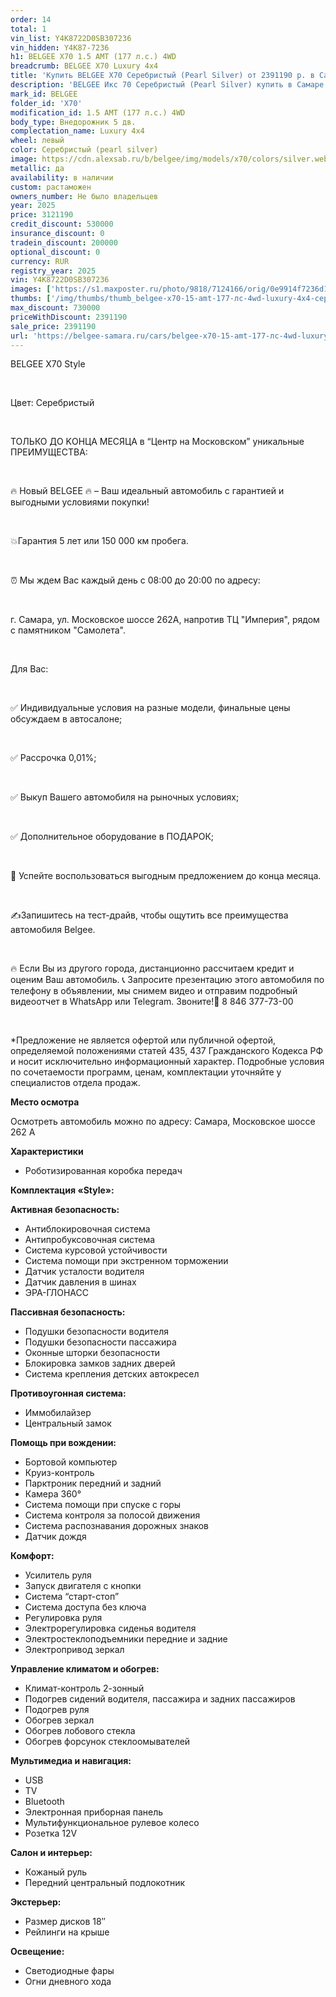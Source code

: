 ```yaml
---
order: 14
total: 1
vin_list: Y4K8722D0SB307236
vin_hidden: Y4K87-7236
h1: BELGEE X70 1.5 AMT (177 л.с.) 4WD
breadcrumb: BELGEE X70 Luxury 4х4
title: 'Купить BELGEE X70 Серебристый (Pearl Silver) от 2391190 р. в Самаре. Цены и комплектации на новые авто в автосалоне официального дилера BELGEE'
description: 'BELGEE Икс 70 Серебристый (Pearl Silver) купить в Самаре. Кредит от 0,01%, авторассрочка, скидки на все автомобили от розничной цены. Гарантия 3 года или 100 000 км. Звонить по тел.: +7 (846) 377-73-00'
mark_id: BELGEE
folder_id: 'X70'
modification_id: 1.5 AMT (177 л.с.) 4WD
body_type: Внедорожник 5 дв.
complectation_name: Luxury 4х4
wheel: левый
color: Серебристый (pearl silver)
image: https://cdn.alexsab.ru/b/belgee/img/models/x70/colors/silver.webp
metallic: да
availability: в наличии
custom: растаможен
owners_number: Не было владельцев
year: 2025
price: 3121190
credit_discount: 530000
insurance_discount: 0
tradein_discount: 200000
optional_discount: 0
currency: RUR
registry_year: 2025
vin: Y4K8722D0SB307236
images: ['https://s1.maxposter.ru/photo/9818/7124166/orig/0e9914f7236d1370dedb104a353882c9.jpg?sid=14', 'https://s1.maxposter.ru/photo/9818/7124166/orig/ae3b894954dfa7d3e166c312e36ec732.jpg?sid=14', 'https://s1.maxposter.ru/photo/9818/7124166/orig/9f6f6568f94c73fa59ed3f10de6a6607.jpg?sid=14', 'https://s1.maxposter.ru/photo/9818/7124166/orig/23350085c148cc517e09d1d1e1ea2a4b.jpg?sid=14', 'https://s1.maxposter.ru/photo/9818/7124166/orig/b14dc170775419fe1e0fc6217fbaa9ca.jpg?sid=14', 'https://s1.maxposter.ru/photo/9818/7124166/orig/0f86fd75617e512d98fd9ae1ed3f6494.jpg?sid=14', 'https://s1.maxposter.ru/photo/9818/7124166/orig/8c6ad9801b70bcb5be209825478cd482.jpg?sid=14', 'https://s1.maxposter.ru/photo/9818/7124166/orig/f666e565742cfe02b2a28b128c78b34f.jpg?sid=14', 'https://s1.maxposter.ru/photo/9818/7124166/orig/3d7e021a5a3c703546f080ac7f498bc8.jpg?sid=14', 'https://s1.maxposter.ru/photo/9818/7124166/orig/9aba94fceb10a87c0c203f31ee3ad6d2.jpg?sid=14', 'https://s1.maxposter.ru/photo/9818/7124166/orig/a2564cb51c31ca7493a953e93236b197.jpg?sid=14', 'https://s1.maxposter.ru/photo/9818/7124166/orig/e5651c1eba471e9a4d9c5c9a9832984d.jpg?sid=14', 'https://s1.maxposter.ru/photo/9818/7124166/orig/af013dfd6581b9659fe2e346f90818f5.jpg?sid=14', 'https://s1.maxposter.ru/photo/9818/7124166/orig/b38c815792de3135e26b8446a215f9ea.jpg?sid=14', 'https://s1.maxposter.ru/photo/9818/7124166/orig/c6011b87764c5767873b80b1ddf1a093.jpg?sid=14', 'https://s1.maxposter.ru/photo/9818/7124166/orig/03adedeb415a15b7fbd5c6cd18eaf1cf.jpg?sid=14', 'https://s1.maxposter.ru/photo/9818/7124166/orig/3b1eaa8762524c7ed2ade1b7a70976c2.jpg?sid=14', 'https://s1.maxposter.ru/photo/9818/7124166/orig/37ff295cdbbea956d6b6c5ed400efd5b.jpg?sid=14', 'https://s1.maxposter.ru/photo/9818/7124166/orig/0f594721e66e09c208df9b86b59ab917.jpg?sid=14', 'https://s1.maxposter.ru/photo/9818/7124166/orig/a711df023d4f41fede58caecdb14cb8e.jpg?sid=14', 'https://s1.maxposter.ru/photo/9818/7124166/orig/a4f03bd41fa030f41234123bfb00f9d8.jpg?sid=14', 'https://s1.maxposter.ru/photo/9818/7124166/orig/8549c9597d79c3966386963ce3209396.jpg?sid=14', 'https://s1.maxposter.ru/photo/9818/7124166/orig/ba24280b9124e80809f84d0fe081f37a.jpg?sid=14', 'https://s1.maxposter.ru/photo/9818/7124166/orig/535f901e55e0c32026ccba78f64c0561.jpg?sid=14', 'https://s1.maxposter.ru/photo/9818/7124166/orig/ea72374ad1c5358616a7c972ecc7e3f9.jpg?sid=14', 'https://s1.maxposter.ru/photo/9818/7124166/orig/d79d3b85c99a54439f6636e6f4793675.jpg?sid=14', 'https://s1.maxposter.ru/photo/9818/7124166/orig/c0fa33f6921c6a65b84218cfe16f03bc.jpg?sid=14', 'https://s1.maxposter.ru/photo/9818/7124166/orig/67ac608869cd9248a5569e8a4aa6d45d.jpg?sid=14', 'https://s1.maxposter.ru/photo/9818/7124166/orig/3d282aed35502d25ddb0b2a0db01ac9c.jpg?sid=14', 'https://s1.maxposter.ru/photo/9818/7124166/orig/65b3613eec08b9cbd0d44962027adc77.jpg?sid=14', 'https://s1.maxposter.ru/photo/9818/7124166/orig/ffae641789f5ea89cf2210f99298c36a.jpg?sid=14', 'https://s1.maxposter.ru/photo/9818/7124166/orig/81055315cd0f042c9215359eb8349669.jpg?sid=14', 'https://s1.maxposter.ru/photo/9818/7124166/orig/b26b708adf8e63ac6d1481ef6087b8af.jpg?sid=14', 'https://s1.maxposter.ru/photo/9818/7124166/orig/a1c6d4210638307ae081a4b5eb569693.jpg?sid=14', 'https://s1.maxposter.ru/photo/9818/7124166/orig/1780b117f67b06a72cb77401c5204b44.jpg?sid=14', 'https://s1.maxposter.ru/photo/9818/7124166/orig/01d591b9803bd20d6b651eda432f12cf.jpg?sid=14', 'https://s1.maxposter.ru/photo/9818/7124166/orig/16703d7be45e008ca3ec3f8ea079be69.jpg?sid=14', 'https://s1.maxposter.ru/photo/9818/7124166/orig/54a81f0e02200e1861b94258a288d6c7.jpg?sid=14']
thumbs: ['/img/thumbs/thumb_belgee-x70-15-amt-177-лс-4wd-luxury-4х4-серебристый-pearl-silver-2025_882c9_0.webp', '/img/thumbs/thumb_belgee-x70-15-amt-177-лс-4wd-luxury-4х4-серебристый-pearl-silver-2025_ec732_1.webp', '/img/thumbs/thumb_belgee-x70-15-amt-177-лс-4wd-luxury-4х4-серебристый-pearl-silver-2025_a6607_2.webp', '/img/thumbs/thumb_belgee-x70-15-amt-177-лс-4wd-luxury-4х4-серебристый-pearl-silver-2025_a2a4b_3.webp', '/img/thumbs/thumb_belgee-x70-15-amt-177-лс-4wd-luxury-4х4-серебристый-pearl-silver-2025_aa9ca_4.webp']
max_discount: 730000
priceWithDiscount: 2391190
sale_price: 2391190
url: 'https://belgee-samara.ru/cars/belgee-x70-15-amt-177-лс-4wd-luxury-4х4-серебристый-pearl-silver-2025/'
---
```

<p>
 <p>
  ВЕLGEЕ X70 Style
  <br/>
 </p>
 <br/>
 <p>
  Цвет: Серебристый
  <br/>
 </p>
 <br/>
 <p>
  TOЛЬКО ДО KОНЦA MЕСЯЦА в “Центр на Московском” уникальныe ПPЕИMУЩЕСТВА:
  <br/>
 </p>
 <br/>
 <p>
  🔥 Новый ВЕLGЕЕ  🔥 – Ваш идеальный автомобиль с гарантией и выгодными условиями покупки!
  <br/>
 </p>
 <br/>
 <p>
  💥Гарантия 5 лет или 150 000 км пробега.
  <br/>
 </p>
 <br/>
 <p>
  ⏰ Мы ждем Вас каждый день с 08:00 до 20:00 по адресу:
  <br/>
 </p>
 <br/>
 <p>
  г. Самара, ул. Московское шоссе 262А, напротив ТЦ "Империя", рядом с памятником "Самолета".
  <br/>
 </p>
 <br/>
 <p>
  Для Вас:
  <br/>
 </p>
 <br/>
 <p>
  ✅ Индивидуальные условия на разные модели, финальные цены обсуждаем в автосалоне;
  <br/>
 </p>
 <br/>
 <p>
  ✅ Рассрочка 0,01%;
  <br/>
 </p>
 <br/>
 <p>
  ✅ Выкуп Вашего автомобиля на рыночных условиях;
  <br/>
 </p>
 <br/>
 <p>
  ✅ Дополнительное оборудование в ПОДАРОК;
  <br/>
 </p>
 <br/>
 <p>
  📆 Успейте воспользоваться выгодным предложением до конца месяца.
  <br/>
 </p>
 <br/>
 <p>
  ✍️Запишитесь на тест-драйв, чтобы ощутить все преимущества автомобиля Веlgее.
  <br/>
 </p>
 <br/>
 <p>
  🔥 Если Вы из другого города, дистанционно рассчитаем кредит и оценим Ваш автомобиль. 📞 Запросите презентацию этого автомобиля по телефону в объявлении, мы снимем видео и отправим подробный видеоотчет в WhаtsАрр или Теlеgrаm. Звоните!📲 8 846 377-73-00
  <br/>
 </p>
 <br/>
 <p>
  *Предложение не является офертой или публичной офертой, определяемой положениями статей 435, 437 Гражданского Кодекса РФ и носит исключительно информационный характер. Подробные условия по сочетаемости программ, ценам, комплектации уточняйте у специалистов отдела продаж.
 </p>
 <p>
  <strong>
   Место осмотра
  </strong>
 </p>
 <p>
  Осмотреть автомобиль можно по адресу: Самара, Московское шоссе 262 А
 </p>
 <p>
  <strong>
   Характеристики
  </strong>
 </p>
 <ul>
  <li>
   Роботизированная коробка передач
  </li>
 </ul>
 <p>
  <strong>
   Комплектация «Style»:
  </strong>
 </p>
 <p>
  <strong>
   Активная безопасность:
  </strong>
 </p>
 <ul>
  <li>
   Антиблокировочная система
  </li>
  <li>
   Антипробуксовочная система
  </li>
  <li>
   Система курсовой устойчивости
  </li>
  <li>
   Система помощи при экстренном торможении
  </li>
  <li>
   Датчик усталости водителя
  </li>
  <li>
   Датчик давления в шинах
  </li>
  <li>
   ЭРА-ГЛОНАСС
  </li>
 </ul>
 <p>
  <strong>
   Пассивная безопасность:
  </strong>
 </p>
 <ul>
  <li>
   Подушки безопасности водителя
  </li>
  <li>
   Подушки безопасности пассажира
  </li>
  <li>
   Оконные шторки безопасности
  </li>
  <li>
   Блокировка замков задних дверей
  </li>
  <li>
   Система крепления детских автокресел
  </li>
 </ul>
 <p>
  <strong>
   Противоугонная система:
  </strong>
 </p>
 <ul>
  <li>
   Иммобилайзер
  </li>
  <li>
   Центральный замок
  </li>
 </ul>
 <p>
  <strong>
   Помощь при вождении:
  </strong>
 </p>
 <ul>
  <li>
   Бортовой компьютер
  </li>
  <li>
   Круиз-контроль
  </li>
  <li>
   Парктроник передний и задний
  </li>
  <li>
   Камера 360°
  </li>
  <li>
   Система помощи при спуске с горы
  </li>
  <li>
   Система контроля за полосой движения
  </li>
  <li>
   Система распознавания дорожных знаков
  </li>
  <li>
   Датчик дождя
  </li>
 </ul>
 <p>
  <strong>
   Комфорт:
  </strong>
 </p>
 <ul>
  <li>
   Усилитель руля
  </li>
  <li>
   Запуск двигателя с кнопки
  </li>
  <li>
   Система “старт-стоп”
  </li>
  <li>
   Система доступа без ключа
  </li>
  <li>
   Регулировка руля
  </li>
  <li>
   Электрорегулировка сиденья водителя
  </li>
  <li>
   Электростеклоподъемники передние и задние
  </li>
  <li>
   Электропривод зеркал
  </li>
 </ul>
 <p>
  <strong>
   Управление климатом и обогрев:
  </strong>
 </p>
 <ul>
  <li>
   Климат-контроль 2-зонный
  </li>
  <li>
   Подогрев сидений водителя, пассажира и задних пассажиров
  </li>
  <li>
   Подогрев руля
  </li>
  <li>
   Обогрев зеркал
  </li>
  <li>
   Обогрев лобового стекла
  </li>
  <li>
   Обогрев форсунок стеклоомывателей
  </li>
 </ul>
 <p>
  <strong>
   Мультимедиа и навигация:
  </strong>
 </p>
 <ul>
  <li>
   USB
  </li>
  <li>
   TV
  </li>
  <li>
   Bluetooth
  </li>
  <li>
   Электронная приборная панель
  </li>
  <li>
   Мультифункциональное рулевое колесо
  </li>
  <li>
   Розетка 12V
  </li>
 </ul>
 <p>
  <strong>
   Салон и интерьер:
  </strong>
 </p>
 <ul>
  <li>
   Кожаный руль
  </li>
  <li>
   Передний центральный подлокотник
  </li>
 </ul>
 <p>
  <strong>
   Экстерьер:
  </strong>
 </p>
 <ul>
  <li>
   Размер дисков 18″
  </li>
  <li>
   Рейлинги на крыше
  </li>
 </ul>
 <p>
  <strong>
   Освещение:
  </strong>
 </p>
 <ul>
  <li>
   Светодиодные фары
  </li>
  <li>
   Огни дневного хода
  </li>
 </ul>
</p>
